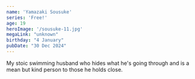 ```yaml
---
name: 'Yamazaki Sousuke'
series: 'Free!'
age: 19
heroImage: '/sousuke-11.jpg'
megaLink: "unknown"
birthday: "4 January"
pubDate: "30 Dec 2024"
---
```

My stoic swimming husband who hides what he's going through and is a mean but kind person to those he holds close. 


<YouTube id="https://www.youtube.com/watch?v=4kIb42bSGWg" />
 